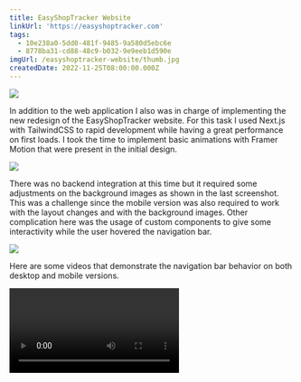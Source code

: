 ```yaml
---
title: EasyShopTracker Website
linkUrl: 'https://easyshoptracker.com'
tags:
  - 10e238a0-5dd0-481f-9485-9a580d5ebc6e
  - 8778ba31-cd88-48c9-b032-9e9eeb1d590e
imgUrl: /easyshoptracker-website/thumb.jpg
createdDate: 2022-11-25T08:00:00.000Z
---
```


![](/easyshoptracker-website/1.jpg)

In addition to the web application I also was in charge of implementing the new redesign of the EasyShopTracker website. For this task I used Next.js with TailwindCSS to rapid development while having a great performance on first loads. I took the time to implement basic animations with Framer Motion that were present in the initial design.

![](/easyshoptracker-website/2.jpg)

There was no backend integration at this time but it required some adjustments on the background images as shown in the last screenshot. This was a challenge since the mobile version was also required to work with the layout changes and with the background images. Other complication here was the usage of custom components to give some interactivity while the user hovered the navigation bar.

![](/easyshoptracker-website/3.jpg)

Here are some videos that demonstrate the navigation bar behavior on both desktop and mobile versions.

<Video width={1473} height={1152} src="/easyshoptracker-website/easyshoptracker-desktop.mp4" />

<Video width={383} height={839} src="/easyshoptracker-website/easyshoptracker-mobile.mp4" />

